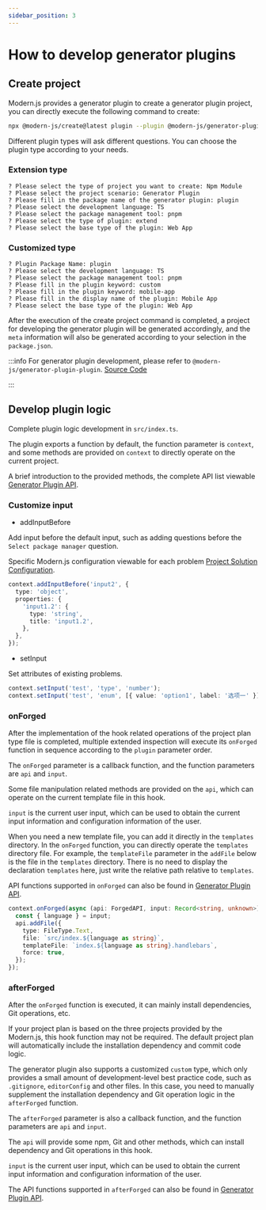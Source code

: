 ```yaml
---
sidebar_position: 3
---
```


# How to develop generator plugins

## Create project

Modern.js provides a generator plugin to create a generator plugin project, you can directly execute the following command to create:

```bash
npx @modern-js/create@latest plugin --plugin @modern-js/generator-plugin-plugin
```

Different plugin types will ask different questions. You can choose the plugin type according to your needs.

### Extension type

```
? Please select the type of project you want to create: Npm Module
? Please select the project scenario: Generator Plugin
? Please fill in the package name of the generator plugin: plugin
? Please select the development language: TS
? Please select the package management tool: pnpm
? Please select the type of plugin: extend
? Please select the base type of the plugin: Web App
```

### Customized type

```
? Plugin Package Name: plugin
? Please select the development language: TS
? Please select the package management tool: pnpm
? Please fill in the plugin keyword: custom
? Please fill in the plugin keyword: mobile-app
? Please fill in the display name of the plugin: Mobile App
? Please select the base type of the plugin: Web App
```

After the execution of the create project command is completed, a project for developing the generator plugin will be generated accordingly, and the `meta` information will also be generated according to your selection in the `package.json`.

:::info
For generator plugin development, please refer to `@modern-js/generator-plugin-plugin`. [Source Code](https://github.com/web-infra-dev/modern.js/tree/main/packages/generator/plugins/generator-plugin)

:::

## Develop plugin logic

Complete plugin logic development in `src/index.ts`.

The plugin exports a function by default, the function parameter is `context`, and some methods are provided on `context` to directly operate on the current project.

A brief introduction to the provided methods, the complete API list viewable [Generator Plugin API](/guides/topic-detail/generator/plugin/api/introduce).

### Customize input

- addInputBefore

Add input before the default input, such as adding questions before the `Select package manager` question.

Specific Modern.js configuration viewable for each problem [Project Solution Configuration](/guides/topic-detail/generator/config/common).

```ts
context.addInputBefore('input2', {
  type: 'object',
  properties: {
    'input1.2': {
      type: 'string',
      title: 'input1.2',
    },
  },
});
```

- setInput

Set attributes of existing problems.

```ts
context.setInput('test', 'type', 'number');
context.setInput('test', 'enum', [{ value: 'option1', label: '选项一' }]);
```

### onForged

After the implementation of the hook related operations of the project plan type file is completed, multiple extended inspection will execute its `onForged` function in sequence according to the `plugin` parameter order.

The `onForged` parameter is a callback function, and the function parameters are `api` and `input`.

Some file manipulation related methods are provided on the `api`, which can operate on the current template file in this hook.

`input` is the current user input, which can be used to obtain the current input information and configuration information of the user.

When you need a new template file, you can add it directly in the `templates` directory. In the `onForged` function, you can directly operate the `templates` directory file. For example, the `templateFile` parameter in the `addFile` below is the file in the `templates` directory. There is no need to display the declaration `templates` here, just write the relative path relative to `templates`.

API functions supported in `onForged` can also be found in [Generator Plugin API](/guides/topic-detail/generator/plugin/api/hook/onForged).

```ts
context.onForged(async (api: ForgedAPI, input: Record<string, unknown>) => {
  const { language } = input;
  api.addFile({
    type: FileType.Text,
    file: `src/index.${language as string}`,
    templateFile: `index.${language as string}.handlebars`,
    force: true,
  });
});
```

### afterForged

After the `onForged` function is executed, it can mainly install dependencies, Git operations, etc.

If your project plan is based on the three projects provided by the Modern.js, this hook function may not be required. The default project plan will automatically include the installation dependency and commit code logic.

The generator plugin also supports a customized `custom` type, which only provides a small amount of development-level best practice code, such as `.gitignore`, `editorConfig` and other files. In this case, you need to manually supplement the installation dependency and Git operation logic in the `afterForged` function.

The `afterForged` parameter is also a callback function, and the function parameters are `api` and `input`.

The `api` will provide some npm, Git and other methods, which can install dependency and Git operations in this hook.

`input` is the current user input, which can be used to obtain the current input information and configuration information of the user.

The API functions supported in `afterForged` can also be found in [Generator Plugin API](/guides/topic-detail/generator/plugin/api/hook/afterForged).
